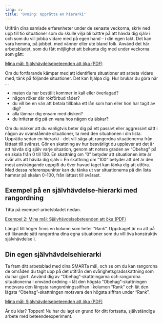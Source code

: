 ```yaml
---
lang: sv
title: "Övning: Upprätta en hierarki"
---
```


Utifrån dina samlade erfarenheter under de senaste veckorna, skriv ned upp till tio situationer som du skulle vilja bli bättre
på att hävda dig själv i och som du vill jobba vidare med på egen hand
-- i din egen takt. Det kan vara hemma, på jobbet, med vänner eller ute
bland folk. Använd det här arbetsbladet, som du fått möjlighet att bekanta dig med under veckorna som gått:

::: {.content-visible when-format="html"}
[Mina mål: Självhävdelsebeteenden att öka (PDF)](forms/100respekt-SMARTa-mal.pdf)
:::

Om du fortfarande kämpar med att identifiera situationer att arbeta vidare med,
tänk på följande situationer. Det kan hjälpa dig. Hur brukar du göra när
...

-   maten du har beställt kommer in kall eller överlagad?
-   någon röker där rökförbud råder?
-   du vill be en vän att betala tillbaka ett lån som han eller hon har
    tagit av dig?
-   alla lämnar dig ensam med disken?
-   du irriterar dig på en vana hos någon du älskar?

Om du märker att du vanligtvis beter dig på ett passivt eller aggressivt
sätt i någon av ovanstående situationer, ta med den situationen i din
lista. Upprätta sedan en hierarki -- det vill säga att rangordna
situationerna från lättast till svårast. Gör en skattning av hur
besvärligt du upplever att det är att hävda dig själv varje situation,
genom att notera graden av "Obehag" på en skala från 0 till 100. En skattning om ”0” betyder att situationen inte är
svår alls att hävda dig själv i. En skattning om ”100” betyder att det
är den mest ansträngande uppgift du över huvud taget kan tänka dig att
utföra. Med dessa referenspunkter kan du tänka ut var situationerna på
din lista hamnar på skalan 0--100, från lättast till svårast.

## Exempel på en självhävdelse-hierarki med rangordning

Titta på exempel-arbetsbladet nedan. 

::: {.content-visible when-format="html"}
[Exempel 2: Mina mål: Självhävdelsebeteenden att öka (PDF)](forms/100respekt-exempel-2-SMARTa-mal.pdf)
:::

Längst till höger finns en kolumn som heter "Rank". Uppdraget är nu att på ett liknande sätt rangordna dina egna situationer som du vill öva konstruktiv självhävdelse i.

## Din egen självhävdelsehierarki

Ta fram ditt arbetsblad med dina SMARTa mål, och se om du kan rangordna de områden du tagit upp på det utifrån den svårighetsgradsskattning som du har gjort. Använd dig av "Obehag"-skattningarna och rangordna situationerna i omvänd ordning -- låt den högsta "Obehag"-skattningen motsvara den längsta rangordningssiffran i kolumen "Rank" och låt den lägsta "Obehag"-skattningen motsvara den högsta siffran under "Rank".

::: {.content-visible when-format="html"}
[Mina mål: Självhävdelsebeteenden att öka (PDF)](forms/100respekt-SMARTa-mal.pdf)
:::

Är du klar? Toppen! Nu har du lagt en grund för ditt fortsatta, självständiga arbete med beteendeexperiment.